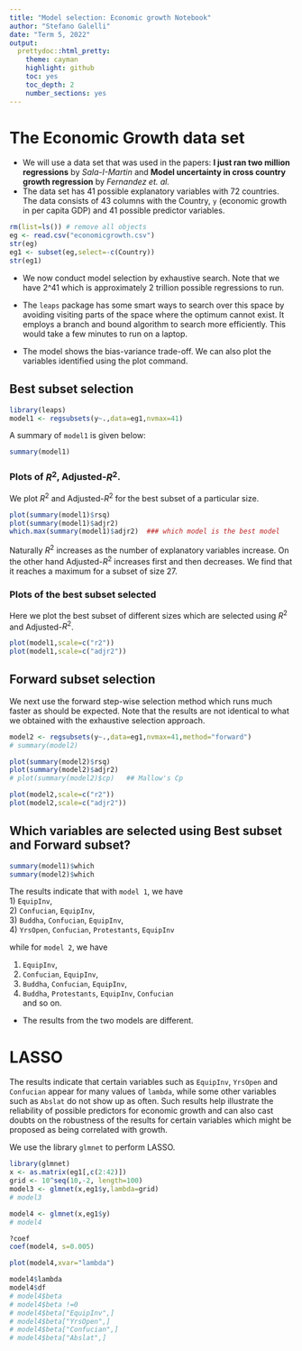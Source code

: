 ```yaml
---
title: "Model selection: Economic growth Notebook"
author: "Stefano Galelli"
date: "Term 5, 2022"
output:
  prettydoc::html_pretty:
    theme: cayman
    highlight: github
    toc: yes
    toc_depth: 2
    number_sections: yes
---
```


# The Economic Growth data set

* We will use a data set that was used in the papers: **I just ran two million regressions** by *Sala-I-Martin* and **Model uncertainty in cross country growth regression** by *Fernandez et. al.*  
* The data set has 41 possible explanatory variables with 72 countries. The data consists of 43 columns with the Country, `y` (economic growth in per capita GDP) and 41 possible predictor variables.  

```r
rm(list=ls()) # remove all objects
eg <- read.csv("economicgrowth.csv")
str(eg)
eg1 <- subset(eg,select=-c(Country))
str(eg1)
```

* We now conduct model selection by exhaustive search. Note that we have 2^41 which is approximately 2 trillion possible regressions to run. 

* The `leaps` package has some smart ways to search over this space by avoiding visiting parts of the space where the optimum cannot exist. It employs a branch and bound algorithm to search more efficiently. This would take a few minutes to run on a laptop.  

* The model shows the bias-variance trade-off. We can also plot the variables identified using the plot command.  

## Best subset selection

```r
library(leaps)
model1 <- regsubsets(y~.,data=eg1,nvmax=41)
```

A summary of `model1` is given below:

```r
summary(model1)
```

### Plots of $R^2$, Adjusted-$R^2$.

We plot $R^2$ and Adjusted-$R^2$ for the best subset of a particular size. 

```r
plot(summary(model1)$rsq)
plot(summary(model1)$adjr2)
which.max(summary(model1)$adjr2)  ### which model is the best model
```

Naturally $R^2$ increases as the number of explanatory variables increase. On the other hand Adjusted-$R^2$ increases first and then decreases. We find that it reaches a maximum for a subset of size 27.

### Plots of the best subset selected 

Here we plot the best subset of different sizes which are selected using $R^2$ and Adjusted-$R^2$.

```r
plot(model1,scale=c("r2"))
plot(model1,scale=c("adjr2"))
```

## Forward subset selection

We next use the forward step-wise selection method which runs much faster as should be expected. Note that the results are not identical to what we obtained with the exhaustive selection approach. 

```r
model2 <- regsubsets(y~.,data=eg1,nvmax=41,method="forward")
# summary(model2)
```

```r
plot(summary(model2)$rsq)
plot(summary(model2)$adjr2)
# plot(summary(model2)$cp)   ## Mallow's Cp
```

```r
plot(model2,scale=c("r2"))
plot(model2,scale=c("adjr2"))
```

## Which variables are selected using Best subset and Forward subset?

```r
summary(model1)$which
summary(model2)$which
```

The results indicate that with `model 1`, we have   
  1) `EquipInv`,     
  2) `Confucian`, `EquipInv`,     
  3) `Buddha`, `Confucian`, `EquipInv`,     
  4) `YrsOpen`, `Confucian`, `Protestants`, `EquipInv`     

while for `model 2`, we have  

  1) `EquipInv`,     
  2) `Confucian`, `EquipInv`,     
  3) `Buddha`, `Confucian`, `EquipInv`,     
  4) `Buddha`, `Protestants`, `EquipInv`, `Confucian`    
         and so on. 
         
* The results from the two models are different.    


# LASSO

The results indicate that certain variables such as `EquipInv`, `YrsOpen` and `Confucian` appear for many values of `lambda`, while some other variables such as `Abslat` do not show up as often. Such results help illustrate the reliability of possible predictors for economic growth and can also cast doubts on the robustness of the results for certain variables which might be proposed as being correlated with growth.
 
We use the library `glmnet` to perform LASSO. 
 
```r
library(glmnet)
x <- as.matrix(eg1[,c(2:42)])
grid <- 10^seq(10,-2, length=100)
model3 <- glmnet(x,eg1$y,lambda=grid)
# model3

model4 <- glmnet(x,eg1$y)
# model4

?coef
coef(model4, s=0.005)
```

```r
plot(model4,xvar="lambda")
```

```r
model4$lambda
model4$df
# model4$beta
# model4$beta !=0
# model4$beta["EquipInv",]
# model4$beta["YrsOpen",]
# model4$beta["Confucian",]
# model4$beta["Abslat",]
```

